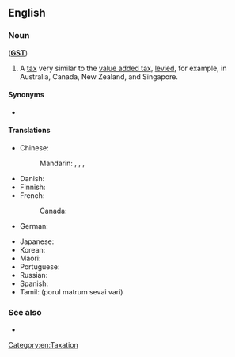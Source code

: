 ==English==
{{wikipedia}}

===Noun===
{{en-noun|head=[[goods]] [[and]] [[service]]s [[tax]]}} ('''[[GST]]''')

# A [[tax]] very similar to the [[value added tax]], [[levy|levied]], for example, in Australia, Canada, New Zealand, and Singapore.

====Synonyms====
* {{l|en|value added tax}}

====Translations====
{{trans-top|tax very similar to the value added tax}}
* Chinese:
*: Mandarin: {{t|cmn|商品及服務稅|sc=Hani}}, {{t|cmn|商品及服务税|tr=shāngpǐn jí fúwù shuì|sc=Hani}}, {{qualifier|Singapore}} {{t+|cmn|消費稅|sc=Hani}}, {{t+|cmn|消费税|tr=xiāofèishuì|sc=Hani}}
* Danish: {{t-needed|da}}
* Finnish: {{t+|fi|arvonlisävero}}
* French:
*: Canada: {{t|fr|taxe sur les produits et services|f}}
* German: {{t-needed|de}}
{{trans-mid}}
* Japanese: {{t|ja|商品サービス税|tr=shōhin-sābisu zei|sc=Jpan}}
* Korean: {{t-needed|ko}}
* Maori: {{t|mi|tāke hokohoko}}
* Portuguese: {{t-needed|pt}}
* Russian: {{t|ru|нало́г на това́ры и услу́ги|m}}
* Spanish: {{t|es|impuesto a la venta de los bienes y servicios|m}}
* Tamil: (porul matrum sevai vari)
{{trans-bottom}}

===See also===
* {{l|en|sales tax}}

[[Category:en:Taxation]]